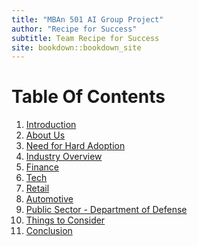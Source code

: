 ```yaml
---
title: "MBAn 501 AI Group Project"
author: "Recipe for Success"
subtitle: Team Recipe for Success
site: bookdown::bookdown_site
---
```


# Table Of Contents {.unnumbered}


1. [Introduction](https://tmittala.github.io/Recipe_for_Success/introduction.html)
2. [About Us](https://tmittala.github.io/Recipe_for_Success/about-us.html)
3. [Need for Hard Adoption](https://tmittala.github.io/Recipe_for_Success/need-for-hard-adoption.html)
4. [Industry Overview](https://tmittala.github.io/Recipe_for_Success/industry-overview.html)
5. [Finance](https://tmittala.github.io/Recipe_for_Success/finance.html)
6. [Tech](https://tmittala.github.io/Recipe_for_Success/tech.html)
7. [Retail](https://tmittala.github.io/Recipe_for_Success/retail.html)
8. [Automotive](https://tmittala.github.io/Recipe_for_Success/automotive.html)
9. [Public Sector - Department of Defense](https://tmittala.github.io/Recipe_for_Success/public-sector---department-of-defense.html)
10. [Things to Consider](https://tmittala.github.io/Recipe_for_Success/things-to-consider.html)
11. [Conclusion](https://tmittala.github.io/Recipe_for_Success/conclusion-1.html)

